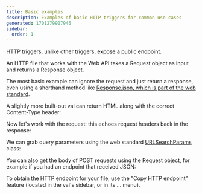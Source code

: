 ```yaml
---
title: Basic examples
description: Examples of basic HTTP triggers for common use cases
generated: 1701279907946
sidebar:
  order: 1
---
```



HTTP triggers, unlike other triggers, expose a public endpoint.

An HTTP file that works with the Web API takes a Request object as input and returns a Response object.

The most basic example can ignore the request and just return a response, even using a shorthand method like [Response.json, which is part of the web standard](https://developer.mozilla.org/en-US/docs/Web/API/Response/json_static).

<Val url="https://www.val.town/embed/x/valdottown/HTTP_examples/Basic_examples/jsonOkExample" height="160px"/>

A slightly more built-out val can return HTML along with the correct Content-Type header:

<Val url="https://www.val.town/embed/x/valdottown/HTTP_examples/Basic_examples/htmlExample" height="230px"/>

Now let's work with the request: this echoes request headers back in the response:

<Val url="https://www.val.town/embed/x/valdottown/HTTP_examples/Basic_examples/headersExample" height="180px"/>

We can grab query parameters using the web standard [URLSearchParams](https://developer.mozilla.org/en-US/docs/Web/API/URL/searchParams) class:

<Val url="https://www.val.town/embed/x/valdottown/HTTP_examples/Basic_examples/queryParams" height="180px"/>

You can also get the body of POST requests using the Request object,
for example if you had an endpoint that received JSON:

<Val url="https://www.val.town/embed/x/valdottown/HTTP_examples/Basic_examples/jsonBodyParsing" />

To obtain the HTTP endpoint for your file, use the "Copy HTTP endpoint" feature (located in the val's sidebar, or in its ... menu).
